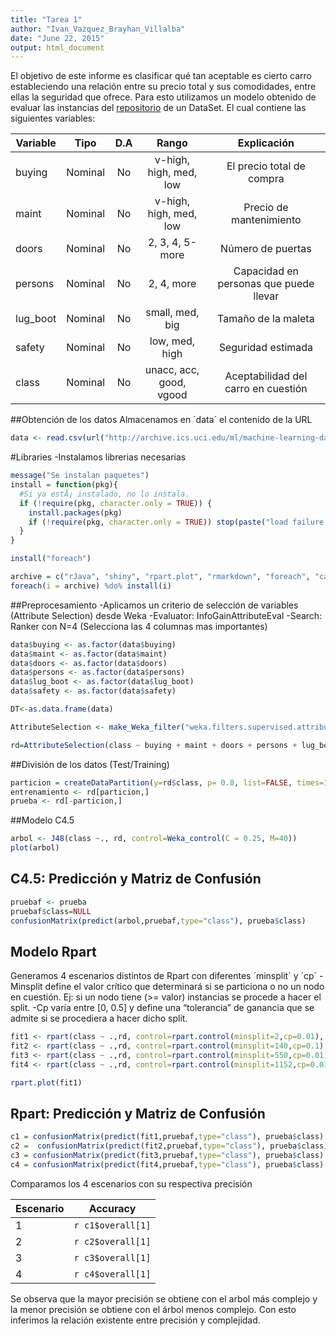```yaml
---
title: "Tarea 1"
author: "Ivan_Vazquez_Brayhan_Villalba"
date: "June 22, 2015"
output: html_document
---
```


El objetivo de este informe es clasificar qué tan aceptable es cierto carro estableciendo una relación entre su precio total y sus comodidades, entre ellas la seguridad que ofrece. Para esto utilizamos un modelo obtenido de evaluar las instancias del [repositorio](http://archive.ics.uci.edu/ml/machine-learning-databases/car/car.data) de un DataSet. El cual contiene las siguientes variables:

Variable    |   Tipo    |   D.A   |     Rango             | Explicación                           |
----------- |:---------:|:-------:|:---------------------:|:-------------------------------------:|
buying      | Nominal   |   No    |v-high, high, med, low | El precio total de compra             |
maint       | Nominal   |   No    |v-high, high, med, low | Precio de mantenimiento               |
doors       | Nominal   |   No    |    2, 3, 4, 5-more    | Número de puertas                     |
persons     | Nominal   |   No    |     2, 4, more        | Capacidad en personas que puede llevar|
lug_boot    | Nominal   |   No    |  small, med, big      | Tamaño de la maleta                   |
safety      | Nominal   |   No    | low, med, high        | Seguridad estimada                    |
class       | Nominal   |   No    |unacc, acc, good, vgood| Aceptabilidad del carro en cuestión   |

##Obtención de los datos
Almacenamos en ´data´ el contenido de la URL
```r
data <- read.csv(url("http://archive.ics.uci.edu/ml/machine-learning-databases/car/car.data"), header = FALSE, col.names=c("buying","maint", "doors", "persons", "lug_boot", "safety","class"))
```

#Libraries
-Instalamos librerias necesarias
```r
message("Se instalan paquetes")
install = function(pkg){
  #Si ya estÃ¡ instalado, no lo instala.
  if (!require(pkg, character.only = TRUE)) {
    install.packages(pkg)
    if (!require(pkg, character.only = TRUE)) stop(paste("load failure:", pkg))
  }
}

install("foreach")

archive = c("rJava", "shiny", "rpart.plot", "rmarkdown", "foreach", "caret", "e1071", "rpart", "tree", "RWeka", "C50")
foreach(i = archive) %do% install(i)
``` 

##Preprocesamiento
-Aplicamos un criterio de selección de variables (Attribute Selection) desde Weka
-Evaluator: InfoGainAttributeEval
-Search: Ranker con N=4 (Selecciona las 4 columnas mas importantes)
```r
data$buying <- as.factor(data$buying)
data$maint <- as.factor(data$maint)
data$doors <- as.factor(data$doors)
data$persons <- as.factor(data$persons)
data$lug_boot <- as.factor(data$lug_boot)
data$safety <- as.factor(data$safety)

DT<-as.data.frame(data)

AttributeSelection <- make_Weka_filter("weka.filters.supervised.attribute.AttributeSelection")

rd=AttributeSelection(class ~ buying + maint + doors + persons + lug_boot + safety, DT, control = Weka_control(E = "weka.attributeSelection.InfoGainAttributeEval", S = "weka.attributeSelection.Ranker -T -1.7976931348623157E308 -N 4"))
```

##División de los datos (Test/Training)
```r
particion = createDataPartition(y=rd$class, p= 0.8, list=FALSE, times=1)
entrenamiento <- rd[particion,]
prueba <- rd[-particion,]
```

##Modelo C4.5
```r
arbol <- J48(class ~., rd, control=Weka_control(C = 0.25, M=40))
plot(arbol)
```

## C4.5: Predicción y Matriz de Confusión
```r
pruebaf <- prueba 
pruebaf$class=NULL
confusionMatrix(predict(arbol,pruebaf,type="class"), prueba$class)
```

## Modelo Rpart
Generamos 4 escenarios distintos de Rpart con diferentes ´minsplit´ y ´cp´
-Minsplit define el valor crítico que determinará si se particiona o no un nodo en cuestión. Ej: si un nodo tiene (>= valor) instancias se procede a hacer el split.
-Cp varía entre [0, 0.5] y define una "tolerancia" de ganancia que se admite si se procediera a hacer dicho split. 
```r
fit1 <- rpart(class ~ .,rd, control=rpart.control(minsplit=2,cp=0.01), method="class")
fit2 <- rpart(class ~ .,rd, control=rpart.control(minsplit=140,cp=0.1), method="class")
fit3 <- rpart(class ~ .,rd, control=rpart.control(minsplit=550,cp=0.01), method="class")
fit4 <- rpart(class ~ .,rd, control=rpart.control(minsplit=1152,cp=0.01), method="class")

rpart.plot(fit1)
```

## Rpart: Predicción y Matriz de Confusión
```r
c1 = confusionMatrix(predict(fit1,pruebaf,type="class"), prueba$class)
c2 =  confusionMatrix(predict(fit2,pruebaf,type="class"), prueba$class)
c3 = confusionMatrix(predict(fit3,pruebaf,type="class"), prueba$class)
c4 = confusionMatrix(predict(fit4,pruebaf,type="class"), prueba$class)
```

Comparamos los 4 escenarios con su respectiva precisión

Escenario |     Accuracy    |
--------- |:---------------:|
1         |`r c1$overall[1]`|
2         |`r c2$overall[1]`|
3         |`r c3$overall[1]`|
4         |`r c4$overall[1]`|

Se observa que la mayor precisión se obtiene con el arbol más complejo y la menor precisión se obtiene con el árbol menos complejo. Con esto inferimos la relación existente entre precisión y complejidad.
